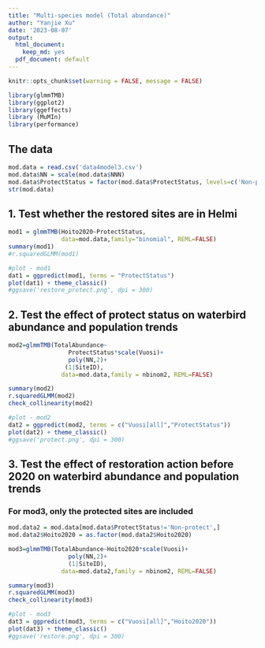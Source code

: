 ```yaml
---
title: "Multi-species model (Total abundance)"
author: "Yanjie Xu"
date: '2023-08-07'
output:
  html_document:
    keep_md: yes
  pdf_document: default
---
```


```r
knitr::opts_chunk$set(warning = FALSE, message = FALSE) 
```

```r
library(glmmTMB)
library(ggplot2)
library(ggeffects)
library (MuMIn)
library(performance)
```


## The data
```r
mod.data = read.csv('data4model3.csv')
mod.data$NN = scale(mod.data$NNN)
mod.data$ProtectStatus = factor(mod.data$ProtectStatus, levels=c('Non-protect', 'Protect-Non-Helmi', 'Protect-Helmi'))
str(mod.data)
```


## 1. Test whether the restored sites are in Helmi
```r
mod1 = glmmTMB(Hoito2020~ProtectStatus, 
               data=mod.data,family="binomial", REML=FALSE)
summary(mod1)
#r.squaredGLMM(mod1)

#plot - mod1
dat1 = ggpredict(mod1, terms = "ProtectStatus")
plot(dat1) + theme_classic()
#ggsave('restore_protect.png', dpi = 300)
```


## 2. Test the effect of protect status on waterbird abundance and population trends
```r
mod2=glmmTMB(TotalAbundance~
                 ProtectStatus*scale(Vuosi)+
                 poly(NN,2)+
                (1|SiteID), 
               data=mod.data,family = nbinom2, REML=FALSE)

summary(mod2)
r.squaredGLMM(mod2)
check_collinearity(mod2)

#plot - mod2
dat2 = ggpredict(mod2, terms = c("Vuosi[all]","ProtectStatus"))
plot(dat2) + theme_classic()
#ggsave('protect.png', dpi = 300)
```


## 3. Test the effect of restoration action before 2020 on waterbird abundance and population trends
### For mod3, only the protected sites are included
```r
mod.data2 = mod.data[mod.data$ProtectStatus!='Non-protect',]
mod.data2$Hoito2020 = as.factor(mod.data2$Hoito2020)

mod3=glmmTMB(TotalAbundance~Hoito2020*scale(Vuosi)+
                 poly(NN,2)+
                 (1|SiteID), 
               data=mod.data2,family = nbinom2, REML=FALSE)

summary(mod3)
r.squaredGLMM(mod3)
check_collinearity(mod3)

#plot - mod3
dat3 = ggpredict(mod3, terms = c("Vuosi[all]","Hoito2020"))
plot(dat3) + theme_classic()
#ggsave('restore.png', dpi = 300)
```

